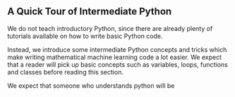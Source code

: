 ## A Quick Tour of Intermediate Python

We do not teach introductory Python, since there are already plenty of tutorials available on how to write basic Python code. 

Instead, we introduce some intermediate Python concepts and tricks which make writing mathematical machine learning code a lot easier. We expect that a reader will pick up basic concepts such as variables, loops, functions and classes before reading this section.

We expect that someone who understands python will be 